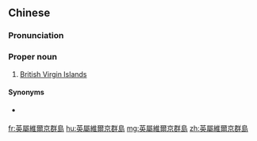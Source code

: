 ==Chinese==
{{zh-forms|s=英属维尔京群岛|type=232}}

===Pronunciation===
{{zh-pron
|m=Yīngshǔ Wéi'ěrjīng Qúndǎo
|c=jing1 suk6 wai4 ji5 ging1 kwan4 dou2
|mn=qz:Eng-sio̍k Ûi-ní-keng Kûn-tó͘/xm:Eng-sio̍k Ûi-ní-keng Kûn-tó/zz:Eng-sio̍k Ûi-jíⁿ-keng Kûn-tó
|cat=pn
}}

===Proper noun===
{{zh-proper noun}}

# {{lb|zh|Mainland China}} [[British Virgin Islands]]

====Synonyms====
* {{qualifier|Taiwan}} {{zh-l|英屬維京群島}}

[[fr:英屬維爾京群島]]
[[hu:英屬維爾京群島]]
[[mg:英屬維爾京群島]]
[[zh:英屬維爾京群島]]